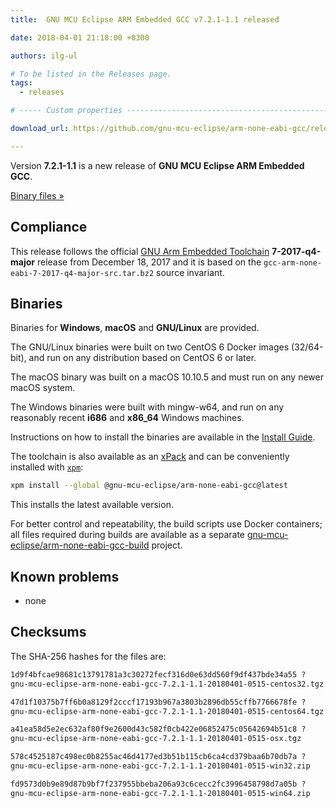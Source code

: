 ```yaml
---
title:  GNU MCU Eclipse ARM Embedded GCC v7.2.1-1.1 released

date: 2018-04-01 21:18:00 +0300

authors: ilg-ul

# To be listed in the Releases page.
tags:
  - releases

# ----- Custom properties -----------------------------------------------------

download_url: https://github.com/gnu-mcu-eclipse/arm-none-eabi-gcc/releases/tag/v7.2.1-1.1/

---
```


Version **7.2.1-1.1** is a new release of **GNU MCU Eclipse ARM Embedded GCC**.

<!-- truncate -->

<p><a href={frontMatter.download_url}>Binary files »</a></p>

## Compliance

This release follows the official [GNU Arm Embedded Toolchain](https://developer.arm.com/open-source/gnu-toolchain/gnu-rm)  **7-2017-q4-major** release from December 18, 2017 and it is based on the `gcc-arm-none-eabi-7-2017-q4-major-src.tar.bz2` source invariant.

## Binaries

Binaries for **Windows**, **macOS** and **GNU/Linux** are provided.

The GNU/Linux binaries were built on two CentOS 6 Docker images (32/64-bit), and run on any distribution based on CentOS 6 or later.

The macOS binary was built on a macOS 10.10.5 and must run on any newer macOS system.

The Windows binaries were built with mingw-w64, and run on any reasonably recent **i686** and **x86_64** Windows machines.

Instructions on how to install the binaries are available in the [Install Guide](/docs/install/).

The toolchain is also available as an [xPack](https://www.npmjs.com/package/@gnu-mcu-eclipse/arm-none-eabi-gcc) and can be conveniently installed with [`xpm`](https://www.npmjs.com/package/xpm):

```sh
xpm install --global @gnu-mcu-eclipse/arm-none-eabi-gcc@latest
```

This installs the latest available version.

For better control and repeatability, the build scripts use Docker containers; all files required during builds are available as a separate [gnu-mcu-eclipse/arm-none-eabi-gcc-build](https://github.com/gnu-mcu-eclipse/arm-none-eabi-gcc-build) project.

## Known problems

* none

## Checksums

The SHA-256 hashes for the files are:

```txt
1d9f4bfcae98681c13791781a3c30272fecf316d0e63dd560f9df437bde34a55 ?
gnu-mcu-eclipse-arm-none-eabi-gcc-7.2.1-1.1-20180401-0515-centos32.tgz

47d1f10375b7ff6b0a8129f2cccf17193b967a3803b2896db55cffb7766678fe ?
gnu-mcu-eclipse-arm-none-eabi-gcc-7.2.1-1.1-20180401-0515-centos64.tgz

a41ea58d5e2ec632af80f9e2600d43c582f0cb422e06852475c05642694b51c8 ?
gnu-mcu-eclipse-arm-none-eabi-gcc-7.2.1-1.1-20180401-0515-osx.tgz

578c4525187c498ec0b8255ac46d4177ed3b51b115cb6ca4cd379baa6b70db7a ?
gnu-mcu-eclipse-arm-none-eabi-gcc-7.2.1-1.1-20180401-0515-win32.zip

fd9573d0b9e89d87b9bf7f237955bbeba206a93c6cecc2fc3996458798d7a05b ?
gnu-mcu-eclipse-arm-none-eabi-gcc-7.2.1-1.1-20180401-0515-win64.zip
```
